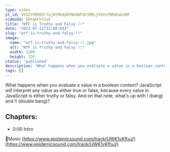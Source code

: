 ```yaml
---
type: video
yt_id: VVU2YVRMdUlfajQtMHdpRFN6bWFQY3RRLjVEVnFBRmhmU3NF
videoId: 5DVqAFhfSsE
title: "WTF is Truthy and Falsy !!"
date: "2022-07-11T13:00:04Z"
slug: "wtf-is-truthy-and-falsy-!!"
image: 
  name: "wtf-is-truthy-and-falsy-!!.jpg"
  alt: "WTF is Truthy and Falsy !!"
  width: 1280
  height: 720
status: 'published'
description: "What happens when you evaluate a value in a boolean context? JavaScript will interpret any value as either true or false, because every value in JavaScript is either truthy or falsy. And on that note, what's up with ! (bang) and !! (double bang)?"
tags: []
---
```


What happens when you evaluate a value in a boolean context? JavaScript will interpret any value as either true or false, because every value in JavaScript is either truthy or falsy. And on that note, what's up with ! (bang) and !! (double bang)?

## Chapters:

* 0:00​ Intro

🔗Music
[https://www.epidemicsound.com/track/UWK1vKftvJ/](https://www.epidemicsound.com/track/UWK1vKftvJ/)


